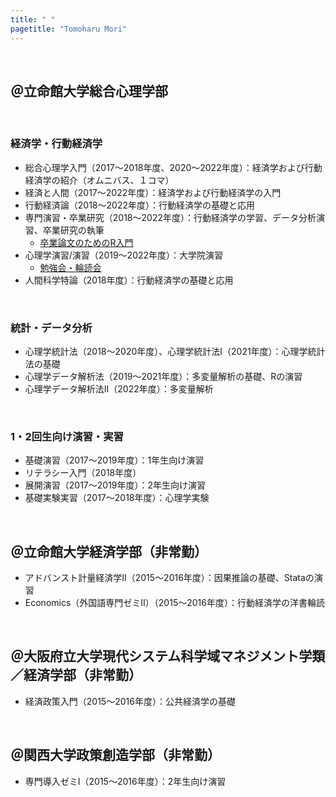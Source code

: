 ```yaml
---
title: " "
pagetitle: "Tomoharu Mori"
---
```


<br>

## ＠立命館大学総合心理学部

<br>

### 経済学・行動経済学

- 総合心理学入門（2017〜2018年度、2020〜2022年度）：経済学および行動経済学の紹介（オムニバス、１コマ）
- 経済と人間（2017〜2022年度）：経済学および行動経済学の入門
- 行動経済論（2018〜2022年度）：行動経済学の基礎と応用
- 専門演習・卒業研究（2018〜2022年度）：行動経済学の学習、データ分析演習、卒業研究の執筆
  - [卒業論文のためのR入門](https://tomoecon.github.io/R_for_graduate_thesis/)
- 心理学演習/演習（2019〜2022年度）：大学院演習
  - [勉強会・輪読会](https://scrapbox.io/tmori-benkyou/)
- 人間科学特論（2018年度）：行動経済学の基礎と応用

<br>

### 統計・データ分析

- 心理学統計法（2018〜2020年度）、心理学統計法I（2021年度）：心理学統計法の基礎
- 心理学データ解析法（2019〜2021年度）：多変量解析の基礎、Rの演習
- 心理学データ解析法II（2022年度）：多変量解析

<br>

### 1・2回生向け演習・実習

- 基礎演習（2017〜2019年度）：1年生向け演習
- リテラシー入門（2018年度）
- 展開演習（2017〜2019年度）：2年生向け演習
- 基礎実験実習（2017〜2018年度）：心理学実験

<br>

## ＠立命館大学経済学部（非常勤）

- アドバンスト計量経済学II（2015〜2016年度）：因果推論の基礎、Stataの演習
- Economics（外国語専門ゼミII）（2015〜2016年度）：行動経済学の洋書輪読

<br>

## ＠大阪府立大学現代システム科学域マネジメント学類／経済学部（非常勤）

- 経済政策入門（2015〜2016年度）：公共経済学の基礎

<br>

## ＠関西大学政策創造学部（非常勤）

- 専門導入ゼミI（2015〜2016年度）：2年生向け演習
